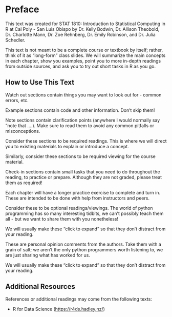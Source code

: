 # Preface {.unnumbered}

This text was created for STAT 1810: Introduction to Statistical Computing in R at Cal Poly - San Luis Obispo by Dr. Kelly Bodwin, Dr. Allison Theobold, Dr. Charlotte Mann, Dr. Zoe Rehnberg, Dr. Emily Robinson, and Dr. Julia Schedler.

This text is not meant to be a complete course or textbook by itself; rather, think of it as “long-form” class slides. We will summarize the main concepts in each chapter, show you examples, point you to more in-depth readings from outside sources, and ask you to try out short tasks in R as you go.

## How to Use This Text

:::{.callout-warning}

Watch out sections contain things you may want to look out for - common errors, etc.
:::

:::{.callout-example .icon}

Example sections contain code and other information. Don't skip them!
:::


:::{.callout-note}

Note sections contain clarification points (anywhere I would normally say "note that ....).  Make sure to read them to avoid any common pitfalls or misconceptions.
:::

:::{.callout-required-reading .icon}

Consider these sections to be required readings.  This is where we will direct you to existing materials to explain or introduce a concept. 

:::


:::{.callout-required-video .icon}

Similarly, consider these sections to be required viewing for the course material. 

:::

:::{.callout-check-in .icon}

Check-in sections contain small tasks that you need to do throughout the reading, to practice or prepare. Although they are not graded, please treat them as required!
:::

:::{.callout-practice-exercise .icon}

Each chapter will have a longer practice exercise to complete and turn in.  These are intended to be done with help from instructors and peers.

:::

:::{.callout-learn-more .icon}

Consider these to be optional readings/viewings. The world of python programming has so many interesting tidbits, we can't possibly teach them all - but we want to share them with you nonetheless!

We will usually make these "click to expand" so that they don't distract from your reading.
:::

:::{.callout-opinion .icon}

These are personal opinion comments from the authors.  Take them with a grain of salt; we aren't the only python programmers worth listening to, we are just sharing what has worked for us.

We will usually make these "click to expand" so that they don't distract from your reading.

:::


## Additional Resources

References or additional readings may come from the following texts:

+ R for Data Science (<https://r4ds.hadley.nz/>)